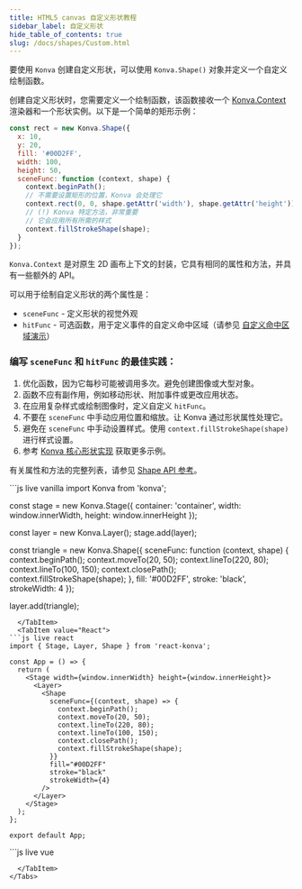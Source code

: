 ```yaml
---
title: HTML5 canvas 自定义形状教程
sidebar_label: 自定义形状
hide_table_of_contents: true
slug: /docs/shapes/Custom.html
---
```


要使用 `Konva` 创建自定义形状，可以使用 `Konva.Shape()` 对象并定义一个自定义绘制函数。

创建自定义形状时，您需要定义一个绘制函数，该函数接收一个 [Konva.Context](/api/Konva.Context.html) 渲染器和一个形状实例。以下是一个简单的矩形示例：

```javascript
const rect = new Konva.Shape({
  x: 10,
  y: 20,
  fill: '#00D2FF',
  width: 100,
  height: 50,
  sceneFunc: function (context, shape) {
    context.beginPath();
    // 不需要设置矩形的位置，Konva 会处理它
    context.rect(0, 0, shape.getAttr('width'), shape.getAttr('height'));
    // (!) Konva 特定方法，非常重要
    // 它会应用所有所需的样式
    context.fillStrokeShape(shape);
  }
});
```

`Konva.Context` 是对原生 2D 画布上下文的封装，它具有相同的属性和方法，并具有一些额外的 API。

可以用于绘制自定义形状的两个属性是：
- `sceneFunc` - 定义形状的视觉外观
- `hitFunc` - 可选函数，用于定义事件的自定义命中区域（请参见 [自定义命中区域演示](/docs/events/Custom_Hit_Region.html)）

### 编写 `sceneFunc` 和 `hitFunc` 的最佳实践：

1. 优化函数，因为它每秒可能被调用多次。避免创建图像或大型对象。
2. 函数不应有副作用，例如移动形状、附加事件或更改应用状态。
3. 在应用复杂样式或绘制图像时，定义自定义 `hitFunc`。
4. 不要在 `sceneFunc` 中手动应用位置和缩放。让 Konva 通过形状属性处理它。
5. 避免在 `sceneFunc` 中手动设置样式。使用 `context.fillStrokeShape(shape)` 进行样式设置。
6. 参考 [Konva 核心形状实现](https://github.com/konvajs/konva/tree/master/src/shapes) 获取更多示例。

有关属性和方法的完整列表，请参见 [Shape API 参考](/api/Konva.Shape.html)。


<Tabs>
  <TabItem value="Vanilla" default>
```js live vanilla
import Konva from 'konva';

const stage = new Konva.Stage({
  container: 'container',
  width: window.innerWidth,
  height: window.innerHeight
});

const layer = new Konva.Layer();
stage.add(layer);

const triangle = new Konva.Shape({
  sceneFunc: function (context, shape) {
    context.beginPath();
    context.moveTo(20, 50);
    context.lineTo(220, 80);
    context.lineTo(100, 150);
    context.closePath();
    context.fillStrokeShape(shape);
  },
  fill: '#00D2FF',
  stroke: 'black',
  strokeWidth: 4
});

layer.add(triangle);
```
  </TabItem>
  <TabItem value="React">
```js live react
import { Stage, Layer, Shape } from 'react-konva';

const App = () => {
  return (
    <Stage width={window.innerWidth} height={window.innerHeight}>
      <Layer>
        <Shape
          sceneFunc={(context, shape) => {
            context.beginPath();
            context.moveTo(20, 50);
            context.lineTo(220, 80);
            context.lineTo(100, 150);
            context.closePath();
            context.fillStrokeShape(shape);
          }}
          fill="#00D2FF"
          stroke="black"
          strokeWidth={4}
        />
      </Layer>
    </Stage>
  );
};

export default App;
```
  </TabItem>
  <TabItem value="Vue">
```js live vue
<template>
  <v-stage :config="stageSize">
    <v-layer>
      <v-shape :config="shapeConfig" />
    </v-layer>
  </v-stage>
</template>

<script setup>
const stageSize = {
  width: window.innerWidth,
  height: window.innerHeight
};

const shapeConfig = {
  sceneFunc: (context, shape) => {
    context.beginPath();
    context.moveTo(20, 50);
    context.lineTo(220, 80);
    context.lineTo(100, 150);
    context.closePath();
    context.fillStrokeShape(shape);
  },
  fill: '#00D2FF',
  stroke: 'black',
  strokeWidth: 4
};
</script>
```
  </TabItem>
</Tabs>